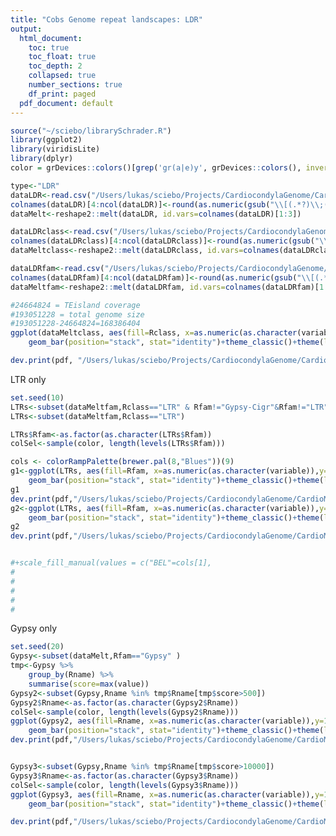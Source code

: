 ```yaml
---
title: "Cobs Genome repeat landscapes: LDR"
output:
  html_document:
    toc: true
    toc_float: true
    toc_depth: 2
    collapsed: true
    number_sections: true
    df_print: paged
  pdf_document: default
---
```

<STYLE TYPE="text/css">
<!--
  td{
    font-family: Arial; 
    font-size: 8pt;
    padding:0px;
    cellpadding="0";
    cellspacing="0"
  }
  th {
    font-family: Arial; 
    font-size: 8pt;
    height: 20px;
    font-weight: bold;
    text-align: right;
    background-color: #ccccff;
  }
  table { 
    border-spacing: 0px;
    border-collapse: collapse;
  }
--->
</STYLE>

```r
source("~/sciebo/librarySchrader.R")
library(ggplot2)
library(viridisLite)
library(dplyr)
color = grDevices::colors()[grep('gr(a|e)y', grDevices::colors(), invert = T)]
```

```r
type<-"LDR"
dataLDR<-read.csv("/Users/lukas/sciebo/Projects/CardiocondylaGenome/CardioMinION/annotation/Cobs.alpha.v.2.1.repeats/landscapes/LDRs/Cobs.fa.LDR.align.landscape.My.Rname.tab",sep="\t",skip=1,check.names=FALSE)
colnames(dataLDR)[4:ncol(dataLDR)]<-round(as.numeric(gsub("\\[(.*?)\\;(.*?)\\[","\\2",colnames(dataLDR)[4:ncol(dataLDR)],perl=T)),1)
dataMelt<-reshape2::melt(dataLDR, id.vars=colnames(dataLDR)[1:3])

dataLDRclass<-read.csv("/Users/lukas/sciebo/Projects/CardiocondylaGenome/CardioMinION/annotation/Cobs.alpha.v.2.1.repeats/landscapes/LDRs/Cobs.fa.LDR.align.landscape.My.Rclass.tab",sep="\t",skip=1,check.names=FALSE)
colnames(dataLDRclass)[4:ncol(dataLDRclass)]<-round(as.numeric(gsub("\\[(.*?)\\;(.*?)\\[","\\2",colnames(dataLDRclass)[4:ncol(dataLDRclass)],perl=T)),1)
dataMeltclass<-reshape2::melt(dataLDRclass, id.vars=colnames(dataLDRclass)[1:1])

dataLDRfam<-read.csv("/Users/lukas/sciebo/Projects/CardiocondylaGenome/CardioMinION/annotation/Cobs.alpha.v.2.1.repeats/landscapes/LDRs/Cobs.fa.LDR.align.landscape.My.Rfam.tab",sep="\t",skip=1,check.names=FALSE)
colnames(dataLDRfam)[4:ncol(dataLDRfam)]<-round(as.numeric(gsub("\\[(.*?)\\;(.*?)\\[","\\2",colnames(dataLDRfam)[4:ncol(dataLDRfam)],perl=T)),1)
dataMeltfam<-reshape2::melt(dataLDRfam, id.vars=colnames(dataLDRfam)[1:2])


```

```r
#24664824 = TEisland coverage
#193051228 = total genome size
#193051228-24664824=168386404
ggplot(dataMeltclass, aes(fill=Rclass, x=as.numeric(as.character(variable)),y=100*value/168386404)) + ylab("% LDRand")+ xlab("MYA")+
    geom_bar(position="stack", stat="identity")+theme_classic()+theme(legend.position = "bottom",axis.text.x = element_text(angle = -45))+ggtitle(type)

dev.print(pdf, "/Users/lukas/sciebo/Projects/CardiocondylaGenome/CardioMinION/annotation/Cobs.alpha.v.2.1.repeats/landscapes/LDRs/Cobs.fa.LDR.broad.pdf")
```

LTR only
```R

set.seed(10)
LTRs<-subset(dataMeltfam,Rclass=="LTR" & Rfam!="Gypsy-Cigr"&Rfam!="LTR"&Rfam!="DIRS"&Rfam!="Pao")
LTRs<-subset(dataMeltfam,Rclass=="LTR")

LTRs$Rfam<-as.factor(as.character(LTRs$Rfam))
colSel<-sample(color, length(levels(LTRs$Rfam)))

cols <- colorRampPalette(brewer.pal(8,"Blues"))(9)
g1<-ggplot(LTRs, aes(fill=Rfam, x=as.numeric(as.character(variable)),y=100*value/168386404)) + ylab("% genome")+ xlab("MYA")+
    geom_bar(position="stack", stat="identity")+theme_classic()+theme(legend.position = "bottom",axis.text.x = element_text(angle = -45))+ggtitle(type)
g1
dev.print(pdf,"/Users/lukas/sciebo/Projects/CardiocondylaGenome/CardioMinION/annotation/Cobs.alpha.v.2.1.repeats/landscapes/LDRs/Cobs.LDR.LTR.0-50.pdf")
g2<-ggplot(LTRs, aes(fill=Rfam, x=as.numeric(as.character(variable)),y=100*value/168386404)) + ylab("% genome")+ xlab("MYA")+
    geom_bar(position="stack", stat="identity")+theme_classic()+theme(legend.position = "bottom",axis.text.x = element_text(angle = -45))+xlim(0,10)+ggtitle(type)
g2
dev.print(pdf,"/Users/lukas/sciebo/Projects/CardiocondylaGenome/CardioMinION/annotation/Cobs.alpha.v.2.1.repeats/landscapes/LDRs/Cobs.LDR.LTR.0-10.pdf")


#+scale_fill_manual(values = c("BEL"=cols[1],
#                                                                                             "Copia"=cols[3],
#                                                                                             "Gypsy"=goodCols[3],
#                                                                                             "LARD"=cols[6],
#                                                                                             "TRIM"=cols[9]
#                                                                                             ))

```
Gypsy only
```R
set.seed(20)
Gypsy<-subset(dataMelt,Rfam=="Gypsy" )
tmp<-Gypsy %>%
    group_by(Rname) %>%
    summarise(score=max(value))
Gypsy2<-subset(Gypsy,Rname %in% tmp$Rname[tmp$score>500])
Gypsy2$Rname<-as.factor(as.character(Gypsy2$Rname))
colSel<-sample(color, length(levels(Gypsy2$Rname)))
ggplot(Gypsy2, aes(fill=Rname, x=as.numeric(as.character(variable)),y=100*value/168386404)) + ylab("% genome")+ xlab("MYA")+
    geom_bar(position="stack", stat="identity")+theme_classic()+theme(legend.position = "none")+theme(legend.position = "none",axis.text.x = element_text(angle = -45))+ggtitle(type)
dev.print(pdf,"/Users/lukas/sciebo/Projects/CardiocondylaGenome/CardioMinION/annotation/Cobs.alpha.v.2.1.repeats/landscapes/LDRs/Cobs.LDR.Gypsy.pdf")


Gypsy3<-subset(Gypsy,Rname %in% tmp$Rname[tmp$score>10000])
Gypsy3$Rname<-as.factor(as.character(Gypsy3$Rname))
colSel<-sample(color, length(levels(Gypsy3$Rname)))
ggplot(Gypsy3, aes(fill=Rname, x=as.numeric(as.character(variable)),y=100*value/168386404)) + ylab("% genome")+ xlab("MYA")+
    geom_bar(position="stack", stat="identity")+theme_classic()+theme(legend.position = "bottom",legend.key.size = unit(1,"mm"),axis.text.x = element_text(angle = -45))+ggtitle(type)+xlim(0,20)

dev.print(pdf,"/Users/lukas/sciebo/Projects/CardiocondylaGenome/CardioMinION/annotation/Cobs.alpha.v.2.1.repeats/landscapes/LDRs/Cobs.LDR.Gypsy.mostAbundant.pdf")

```
